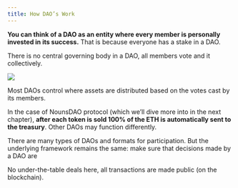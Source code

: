 ```yaml
---
title: How DAO’s Work
---
```



**You can think of a DAO as an entity where every member is personally invested in its success.**
That is because everyone has a stake in a DAO.

There is no central governing body in a DAO, all members vote and <Nutshell children="govern" glossaryEntry="content/glossary/DAO-Governance.mdx" /> it collectively.

![](/assets/lil-nouns-governance.png)

Most DAOs control <Nutshell children="treasuries," glossaryEntry="content/glossary/DAO-Treasury.mdx" /> where assets are distributed based on the votes cast by its members.

In the case of NounsDAO protocol (which we’ll dive more into in the next chapter), **after each token is sold 100% of the ETH is automatically sent to the treasury**. Other DAOs may function differently.

There are many types of DAOs and formats for participation. But the underlying framework remains the same: <Nutshell children="Smart contracts" glossaryEntry="content/glossary/Smart-Contract.mdx" /> make sure that decisions made by a DAO are <Nutshell children="trustless." glossaryEntry="content/glossary/trustless.mdx" />&#x20;

No under-the-table deals here, all transactions are made public (on the blockchain).
